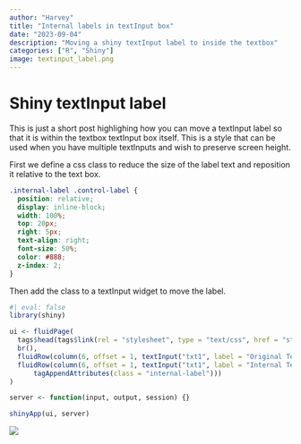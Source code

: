 ```yaml
---
author: "Harvey"
title: "Internal labels in textInput box"
date: "2023-09-04"
description: "Moving a shiny textInput label to inside the textbox"
categories: ["R", "Shiny"]
image: textinput_label.png
---
```


# Shiny textInput label

This is just a short post highlighing how you can move a textInput label so that it is within the textbox textInput box itself.  This is a style that can be used when you have multiple textInputs and wish to preserve screen height.

First we define a css class to reduce the size of the label text and reposition it relative to the text box.

```css
.internal-label .control-label {
  position: relative;
  display: inline-block;
  width: 100%;
  top: 20px;
  right: 5px;
  text-align: right;
  font-size: 50%;
  color: #888;
  z-index: 2;
}
```

Then add the class to a textInput widget to move the label.

```r
#| eval: false
library(shiny)

ui <- fluidPage(
  tags$head(tags$link(rel = "stylesheet", type = "text/css", href = "style.css")),
  br(),
  fluidRow(column(6, offset = 1, textInput("txt1", label = "Original Textbox Label", value = "Textbox Text"))),
  fluidRow(column(6, offset = 1, textInput("txt1", label = "Internal Textbox Label", value = "Textbox Text") |>
      tagAppendAttributes(class = "internal-label")))
)

server <- function(input, output, session) {}

shinyApp(ui, server)
```

![](textinput_label.png)
